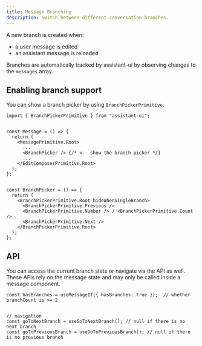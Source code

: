 ```yaml
---
title: Message Branching
description: Switch between different conversation branches.
---
```


A new branch is created when:

- a user message is edited
- an assistant message is reloaded


Branches are automatically tracked by assistant-ui by observing changes to the `messages` array.

## Enabling branch support

You can show a branch picker by using `BranchPickerPrimitive`.

```tsx {1, 8, 15-30}
import { BranchPickerPrimitive } from "assistant-ui";


const Message = () => {
  return (
    <MessagePrimitive.Root>
      ...
      <BranchPicker /> {/* <-- show the branch picker */}
      ...
    </EditComposerPrimitive.Root>
  );
};


const BranchPicker = () => {
  return (
    <BranchPickerPrimitive.Root hideWhenSingleBranch>
      <BranchPickerPrimitive.Previous />
      <BranchPickerPrimitive.Number /> / <BranchPickerPrimitive.Count />
      <BranchPickerPrimitive.Next />
    </BranchPickerPrimitive.Root>
  );
};
```


## API

You can access the current branch state or navigate via the API as well.  
These APIs rely on the message state and may only be called inside a message component.

```tsx
const hasBranches = useMessageIf({ hasBranches: true });  // whether branchCount is >= 2


// navigation
const goToNextBranch = useGoToNextBranch(); // null if there is no next branch
const goToPreviousBranch = useGoToPreviousBranch(); // null if there is no previous branch
```

